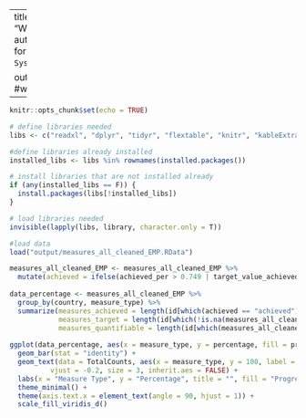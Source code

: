 
---
title: "WKEMP4_measures_summary"
author: "none (contact Jani H for questions)"
date: "`r Sys.Date()`"

output:
  html_document: default
  #word_document: default

---

```r
knitr::opts_chunk$set(echo = TRUE)

# define libraries needed
libs <- c("readxl", "dplyr", "tidyr", "flextable", "knitr", "kableExtra", "officer", "readr", "tibble", "ggplot2", "viridis") 

#define libraries already installed
installed_libs <- libs %in% rownames(installed.packages())

# install libraries that are not installed already
if (any(installed_libs == F)) {
  install.packages(libs[!installed_libs])
}

# load libraries needed
invisible(lapply(libs, library, character.only = T))

#load data
load("output/measures_all_cleaned_EMP.RData")

```


```r

measures_all_cleaned_EMP <- measures_all_cleaned_EMP %>% 
  mutate(achieved = ifelse(achieved_per > 0.749 | target_value_achieved_numeric == "yes", "achieved", NA))
         
data_percentage <- measures_all_cleaned_EMP %>% 
  group_by(country, measure_type) %>% 
  summarize(measures_achieved = length(id[which(achieved == "achieved")]),
            measures_target = length(id[which(!is.na(measures_all_cleaned_EMP$target_value_numeric))]),
            measures_quantifiable = length(id[which(measures_all_cleaned_EMP$std_quantifiable == "y")]))
         
ggplot(data_percentage, aes(x = measure_type, y = percentage, fill = progress)) +
  geom_bar(stat = "identity") +
  geom_text(data = TotalCounts, aes(x = measure_type, y = 100, label = paste0("n = ", total_count)), 
          vjust = -0.2, size = 3, inherit.aes = FALSE) +
  labs(x = "Measure Type", y = "Percentage", title = "", fill = "Progress") +
  theme_minimal() +
  theme(axis.text.x = element_text(angle = 90, hjust = 1)) +
  scale_fill_viridis_d()




```
